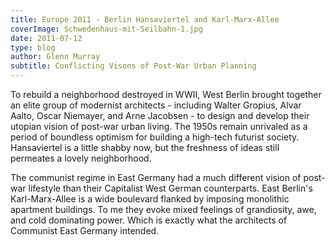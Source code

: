 ```yaml
---
title: Europe 2011 - Berlin Hansaviertel and Karl-Marx-Allee
coverImage: Schwedenhaus-mit-Seilbahn-1.jpg
date: 2011-07-12
type: blog
author: Glenn Murray
subtitle: Conflicting Visons of Post-War Urban Planning
---
```


To rebuild a neighborhood destroyed in WWII, West Berlin brought together an elite group of modernist architects - including Walter Gropius, Alvar Aalto, Oscar Niemayer, and Arne Jacobsen - to design and develop their utopian vision of post-war urban living. The 1950s remain unrivaled as a period of boundless optimism for building a high-tech futurist society. Hansaviertel is a little shabby now, but the freshness of ideas still permeates a lovely neighborhood.

<BerlinHansaviertel2011SlideShow />

The communist regime in East Germany had a much different vision of post-war lifestyle than their Capitalist West German counterparts. East Berlin's Karl-Marx-Allee is a wide boulevard flanked by imposing monolithic apartment buildings. To me they evoke mixed feelings of grandiosity, awe, and cold dominating power. Which is exactly what the architects of Communist East Germany intended.

<BerlinKarlMarxAlee2011SlideShow />
